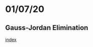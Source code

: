 # 01/07/20

## Gauss-Jordan Elimination

\begin{equation}
    \begin{cases} 
      -x_{1}  +  4x_{2} +  4x_{3} =  -4\\
      -x_{1}  - x_{3} =  0 
    \end{cases}
\end{equation}

\begin{equation*}
A = 
\begin{pmatrix}
1 & 2 & 3 \\
4 & 5 & 6 \\
7 & 8 & 9
\end{pmatrix}
\end{equation*}


[index](../../../index.html)
